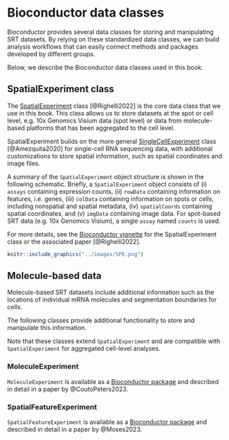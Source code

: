 # Bioconductor data classes

Bioconductor provides several data classes for storing and manipulating SRT datasets. By relying on these standardized data classes, we can build analysis workflows that can easily connect methods and packages developed by different groups.

Below, we describe the Bioconductor data classes used in this book.


## SpatialExperiment class

The [SpatialExperiment](https://bioconductor.org/packages/SpatialExperiment) class [@Righelli2022] is the core data class that we use in this book. This class allows us to store datasets at the spot or cell level, e.g. 10x Genomics Visium data (spot level) or data from molecule-based platforms that has been aggregated to the cell level.

SpatialExperiment builds on the more general [SingleCellExperiment](https://bioconductor.org/packages/SingleCellExperiment) class [@Amezquita2020] for single-cell RNA sequencing data, with additional customizations to store spatial information, such as spatial coordinates and image files.

A summary of the `SpatialExperiment` object structure is shown in the following schematic. Briefly, a `SpatialExperiment` object consists of (i) `assays` containing expression counts, (ii) `rowData` containing information on features, i.e. genes, (iii) `colData` containing information on spots or cells, including nonspatial and spatial metadata, (iv) `spatialCoords` containing spatial coordinates, and (v) `imgData` containing image data. For spot-based SRT data (e.g. 10x Genomics Visium), a single `assay` named `counts` is used.

For more details, see the [Bioconductor vignette](https://bioconductor.org/packages/release/bioc/vignettes/SpatialExperiment/inst/doc/SpatialExperiment.html) for the SpatialExperiment class or the associated paper [@Righelli2022].

```r
knitr::include_graphics("../images/SPE.png")
```


## Molecule-based data

Molecule-based SRT datasets include additional information such as the locations of individual mRNA molecules and segmentation boundaries for cells.

The following classes provide additional functionality to store and manipulate this information.

Note that these classes extend `SpatialExperiment` and are compatible with `SpatialExperiment` for aggregated cell-level analyses.


### MoleculeExperiment

`MoleculeExperiment` is available as a [Bioconductor package](https://bioconductor.org/packages/MoleculeExperiment) and described in detail in a paper by @CoutoPeters2023.


### SpatialFeatureExperiment

`SpatialFeatureExperiment` is available as a [Bioconductor package](https://bioconductor.org/packages/SpatialFeatureExperiment) and described in detail in a paper by @Moses2023.


<!-- ### SpatialData -->

